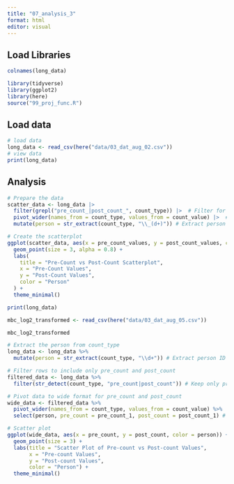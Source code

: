 ```yaml
---
title: "07_analysis_3"
format: html
editor: visual
---
```


## Load Libraries

```r
colnames(long_data)
```

```r
library(tidyverse)
library(ggplot2)
library(here)
source("99_proj_func.R")
```

## Load data

```r
# load data
long_data <- read_csv(here("data/03_dat_aug_02.csv"))
# view data
print(long_data)
```

## Analysis

```r
# Prepare the data
scatter_data <- long_data |> 
  filter(grepl("pre_count_|post_count_", count_type)) |>  # Filter for pre and post counts
  pivot_wider(names_from = count_type, values_from = count_value) |>  # Reshape the data
  mutate(person = str_extract(count_type, "\\_(d+)")) # Extract person ID from count_type

# Create the scatterplot
ggplot(scatter_data, aes(x = pre_count_values, y = post_count_values, color = person)) +
  geom_point(size = 3, alpha = 0.8) +
  labs(
    title = "Pre-Count vs Post-Count Scatterplot",
    x = "Pre-Count Values",
    y = "Post-Count Values",
    color = "Person"
  ) +
  theme_minimal()

```

```r

print(long_data)

```

```r
mbc_log2_transformed <- read_csv(here("data/03_dat_aug_05.csv"))
```

```r
mbc_log2_transformed
```

```r
# Extract the person from count_type
long_data <- long_data %>%
  mutate(person = str_extract(count_type, "\\d+")) # Extract person ID as a new column

# Filter rows to include only pre_count and post_count
filtered_data <- long_data %>%
  filter(str_detect(count_type, "pre_count|post_count")) # Keep only pre_count and post_count rows

# Pivot data to wide format for pre_count and post_count
wide_data <- filtered_data %>%
  pivot_wider(names_from = count_type, values_from = count_value) %>%
  select(person, pre_count = pre_count_1, post_count = post_count_1) # Adjust these column names as needed

# Scatter plot
ggplot(wide_data, aes(x = pre_count, y = post_count, color = person)) +
  geom_point(size = 3) +
  labs(title = "Scatter Plot of Pre-count vs Post-count Values",
       x = "Pre-count Values",
       y = "Post-count Values",
       color = "Person") +
  theme_minimal()


```
